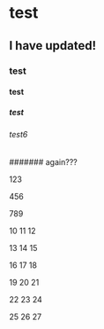 # test

## I have updated!

### test

#### test

##### test

###### test6

####### again???

123

456

789

10 11 12

13 14 15

16 17 18

19 20 21

22 23 24

25 26 27
